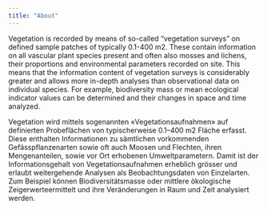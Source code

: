 ```yaml
---
title: "About"
---
```


:::{.content-visible when-profile="en"}
Vegetation is recorded by means of so-called “vegetation surveys” on defined sample patches of typically 0.1-400 m2. These contain information on all vascular plant species present and often also mosses and lichens, their proportions and environmental parameters recorded on site. This means that the information content of vegetation surveys is considerably greater and allows more in-depth analyses than observational data on individual species. For example, biodiversity mass or mean ecological indicator values can be determined and their changes in space and time analyzed.
:::



:::{.content-visible when-profile="de"}
Vegetation wird mittels sogenannten «Vegetationsaufnahmen» auf definierten Probeflächen von typischerweise 0.1–400 m2 Fläche erfasst. Diese enthalten Informationen zu sämtlichen vorkommenden Gefässpflanzenarten sowie oft auch Moosen und Flechten, ihren Mengenanteilen, sowie vor Ort erhobenen Umweltparametern. Damit ist der Informationsgehalt von Vegetationsaufnahmen erheblich grösser und erlaubt weitergehende Analysen als Beobachtungsdaten von Einzelarten. Zum Beispiel können Biodiversitätsmasse oder mittlere ökologische Zeigerwerteermittelt und ihre Veränderungen in Raum und Zeit analysiert werden.
:::